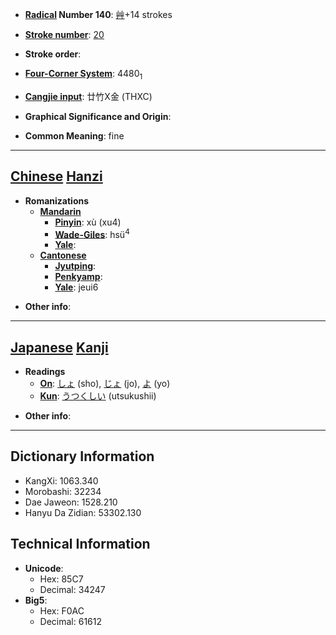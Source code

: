 * '''[[Wiktionary:Chinese radical index| Radical]] Number 140''': [[Wiktionary:Chinese radical index 艸|艸]]+14 strokes

* '''[[Wiktionary:Chinese total strokes index|Stroke number]]''': [[Wiktionary:Chinese total strokes index 20|20]]

* '''Stroke order''': 

* '''[[Wiktionary:Chinese four corner index|Four-Corner System]]''': 4480<sub>1</sub>

* '''[[Wiktionary:Chinese Cangjie index|Cangjie input]]''': 廿竹X金 (THXC)

* '''Graphical Significance and Origin''': 

* '''Common Meaning''': fine

----

== [[Chinese]] [[Hanzi]] ==

* '''Romanizations'''
** '''[[Mandarin]]'''
*** '''[[Pinyin]]''': xù (xu4)
*** '''[[Wade-Giles]]''': hsü<sup>4</sup>
*** '''[[Yale]]''': 
** '''[[Cantonese]]'''
*** '''[[Jyutping]]''':
*** '''[[Penkyamp]]''': 
*** '''[[Yale]]''': jeui6

* '''Other info''': 

----

== [[Japanese]] [[Kanji]] ==

* '''Readings'''
** '''[[On]]''': [[しょ]] (sho), [[じょ]] (jo), [[よ]] (yo)
** '''[[Kun]]''': [[うつくしい]] (utsukushii)

* '''Other info''':  

----

== Dictionary Information ==

* KangXi: 1063.340
* Morobashi: 32234
* Dae Jaweon: 1528.210
* Hanyu Da Zidian: 53302.130

== Technical Information ==

* '''Unicode''':
** Hex: 85C7
** Decimal: 34247
* '''Big5''':
** Hex: F0AC
** Decimal: 61612